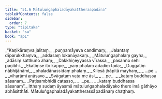 ```yaml
---
title: "51.6 Mātuluṅgaphaladāyakattheraapadāna"
tableOfContents: false
sidebar:
  order: 7
type: "tipitaka"
basket: "su"
book: "ap1"
---
```



<DynamicBreadcrumb />

<Division number="68" book="ap1">

<Paragraph number="6645" type="verses" book="ap1">
_“Kaṇikāraṃva jalitaṃ,_  
_puṇṇamāyeva candimaṃ;_  
_Jalantaṃ dīparukkhaṃva,_  
_addasaṃ lokanāyakaṃ._  

</Paragraph>

</Division>
<Division number="69" book="ap1">

<Paragraph number="6646" type="verses" book="ap1">
_Mātuluṅgaphalaṃ gayha,_  
_adāsiṃ satthuno ahaṃ;_  
_Dakkhiṇeyyassa vīrassa,_  
_pasanno sehi pāṇibhi._  

</Paragraph>

</Division>
<Division number="70" book="ap1">

<Paragraph number="6647" type="verses" book="ap1">
_Ekatiṃse ito kappe,_  
_yaṃ phalaṃ adadiṃ tadā;_  
_Duggatiṃ nābhijānāmi,_  
_phaladānassidaṃ phalaṃ._  

</Paragraph>

</Division>
<Division number="71" book="ap1">

<Paragraph number="6648" type="verses" book="ap1">
_Kilesā jhāpitā mayhaṃ,_  
_ …pe… _  
_viharāmi anāsavo._  

</Paragraph>

</Division>
<Division number="72" book="ap1">

<Paragraph number="6649" type="verses" book="ap1">
_Svāgataṃ vata me āsi,_  
_ …pe… _  
_kataṃ buddhassa sāsanaṃ._  

</Paragraph>

</Division>
<Division number="73" book="ap1">

<Paragraph number="6650" type="verses" book="ap1">
_Paṭisambhidā catasso,_  
_ …pe… _  
_kataṃ buddhassa sāsanaṃ”._  

</Paragraph>

<Paragraph number="6651" book="ap1">
Itthaṃ sudaṃ āyasmā mātuluṅgaphaladāyako thero imā gāthāyo abhāsitthāti.

</Paragraph>
</Division>

<Paragraph number="6652" type="center" book="ap1">
Mātuluṅgaphaladāyakattherassāpadānaṃ chaṭṭhaṃ.
</Paragraph>